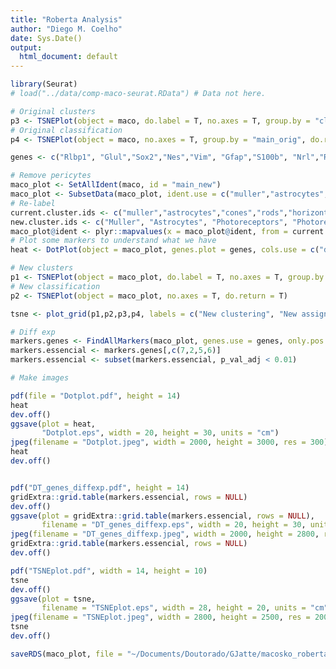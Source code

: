 ```yaml
---
title: "Roberta Analysis"
author: "Diego M. Coelho"
date: Sys.Date()
output:
  html_document: default
---
```


```r
library(Seurat)
# load("../data/comp-maco-seurat.RData") # Data not here.

# Original clusters
p3 <- TSNEPlot(object = maco, do.label = T, no.axes = T, group.by = "cluster", do.return=T) + theme(legend.position="none")
# Original classification
p4 <- TSNEPlot(object = maco, no.axes = T, group.by = "main_orig", do.return=T)

genes <- c("Rlbp1", "Glul","Sox2","Nes","Vim", "Gfap","S100b", "Nrl","Rho", "Rcvrn", "Pde6g", "Prox1", "Lhx1", "Vsx2", "Pax6", "Slc32a1", "Gad1", "Gad2", "Chat", "Th", "Slc17a6", "Calb2", "Pou4f1", "Syn1","Rbfox3", "Tubb3", "Pvalb","Rbpms")

# Remove pericytes
maco_plot <- SetAllIdent(maco, id = "main_new")
maco_plot <- SubsetData(maco_plot, ident.use = c("muller","astrocytes","cones","rods","horizontal","bipolar","amacrine","ganglion"))
# Re-label
current.cluster.ids <- c("muller","astrocytes","cones","rods","horizontal","bipolar","amacrine","ganglion")
new.cluster.ids <- c("Muller", "Astrocytes", "Photoreceptors", "Photoreceptors", "Horizontal", "Bipolar","Amacrine", "RGCs")
maco_plot@ident <- plyr::mapvalues(x = maco_plot@ident, from = current.cluster.ids, to = new.cluster.ids)
# Plot some markers to understand what we have
heat <- DotPlot(object = maco_plot, genes.plot = genes, cols.use = c("darkgreen", "red"), plot.legend = T, do.return = T, dot.scale = 10, x.lab.rot = T) + theme_classic() + scale_y_discrete(limits=c("Muller", "Astrocytes", "Photoreceptors", "Horizontal", "Bipolar","Amacrine", "RGCs")) + theme(axis.text.x = element_text(angle = 90, hjust = 1), axis.title.x = element_blank(), axis.title.y = element_blank()) + coord_flip()
```

```r
# New clusters
p1 <- TSNEPlot(object = maco_plot, do.label = T, no.axes = T, group.by = "res.2", do.return=T) + theme(legend.position="none")
# New classification
p2 <- TSNEPlot(object = maco_plot, no.axes = T, do.return = T)

tsne <- plot_grid(p1,p2,p3,p4, labels = c("New clustering", "New assigned", "Old clustering", "Old assigned"))

# Diff exp
markers.genes <- FindAllMarkers(maco_plot, genes.use = genes, only.pos = T)
markers.essencial <- markers.genes[,c(7,2,5,6)]
markers.essencial <- subset(markers.essencial, p_val_adj < 0.01)

# Make images

pdf(file = "Dotplot.pdf", height = 14)
heat
dev.off()
ggsave(plot = heat,
       "Dotplot.eps", width = 20, height = 30, units = "cm")
jpeg(filename = "Dotplot.jpeg", width = 2000, height = 3000, res = 300)
heat
dev.off()


pdf("DT_genes_diffexp.pdf", height = 14)
gridExtra::grid.table(markers.essencial, rows = NULL)
dev.off()
ggsave(plot = gridExtra::grid.table(markers.essencial, rows = NULL), 
       filename = "DT_genes_diffexp.eps", width = 20, height = 30, units = "cm")
jpeg(filename = "DT_genes_diffexp.jpeg", width = 2000, height = 2800, res = 300)
gridExtra::grid.table(markers.essencial, rows = NULL)
dev.off()

pdf("TSNEplot.pdf", width = 14, height = 10)
tsne
dev.off()
ggsave(plot = tsne, 
       filename = "TSNEplot.eps", width = 28, height = 20, units = "cm")
jpeg(filename = "TSNEplot.jpeg", width = 2800, height = 2500, res = 200)
tsne
dev.off()

saveRDS(maco_plot, file = "~/Documents/Doutorado/GJatte/macosko_roberta.rds")
```